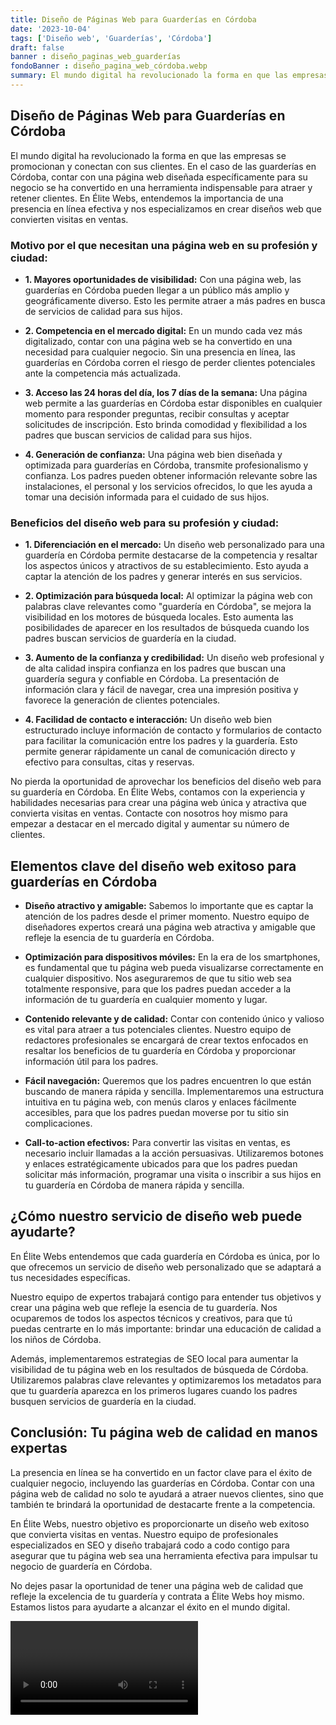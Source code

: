 ```yaml
---
title: Diseño de Páginas Web para Guarderías en Córdoba
date: '2023-10-04'
tags: ['Diseño web', 'Guarderías', 'Córdoba']
draft: false
banner : diseño_paginas_web_guarderías
fondoBanner : diseño_pagina_web_córdoba.webp
summary: El mundo digital ha revolucionado la forma en que las empresas se promocionan y conectan con sus clientes. En el caso de las guarderías en Córdoba, contar con una página web diseñada específicamente para su negocio se ha convertido en una herramienta indispensable para atraer y retener clientes. En Élite Webs, entendemos la importancia de una presencia en línea efectiva y nos especializamos en crear diseños web que convierten visitas en ventas.
---
```


## Diseño de Páginas Web para Guarderías en Córdoba

El mundo digital ha revolucionado la forma en que las empresas se promocionan y conectan con sus clientes. En el caso de las guarderías en Córdoba, contar con una página web diseñada específicamente para su negocio se ha convertido en una herramienta indispensable para atraer y retener clientes. En Élite Webs, entendemos la importancia de una presencia en línea efectiva y nos especializamos en crear diseños web que convierten visitas en ventas.

### Motivo por el que necesitan una página web en su profesión y ciudad:

- **1. Mayores oportunidades de visibilidad:** Con una página web, las guarderías en Córdoba pueden llegar a un público más amplio y geográficamente diverso. Esto les permite atraer a más padres en busca de servicios de calidad para sus hijos.

- **2. Competencia en el mercado digital:** En un mundo cada vez más digitalizado, contar con una página web se ha convertido en una necesidad para cualquier negocio. Sin una presencia en línea, las guarderías en Córdoba corren el riesgo de perder clientes potenciales ante la competencia más actualizada.

- **3. Acceso las 24 horas del día, los 7 días de la semana:** Una página web permite a las guarderías en Córdoba estar disponibles en cualquier momento para responder preguntas, recibir consultas y aceptar solicitudes de inscripción. Esto brinda comodidad y flexibilidad a los padres que buscan servicios de calidad para sus hijos.

- **4. Generación de confianza:** Una página web bien diseñada y optimizada para guarderías en Córdoba, transmite profesionalismo y confianza. Los padres pueden obtener información relevante sobre las instalaciones, el personal y los servicios ofrecidos, lo que les ayuda a tomar una decisión informada para el cuidado de sus hijos.

### Beneficios del diseño web para su profesión y ciudad:

- **1. Diferenciación en el mercado:** Un diseño web personalizado para una guardería en Córdoba permite destacarse de la competencia y resaltar los aspectos únicos y atractivos de su establecimiento. Esto ayuda a captar la atención de los padres y generar interés en sus servicios.

- **2. Optimización para búsqueda local:** Al optimizar la página web con palabras clave relevantes como "guardería en Córdoba", se mejora la visibilidad en los motores de búsqueda locales. Esto aumenta las posibilidades de aparecer en los resultados de búsqueda cuando los padres buscan servicios de guardería en la ciudad.

- **3. Aumento de la confianza y credibilidad:** Un diseño web profesional y de alta calidad inspira confianza en los padres que buscan una guardería segura y confiable en Córdoba. La presentación de información clara y fácil de navegar, crea una impresión positiva y favorece la generación de clientes potenciales.

- **4. Facilidad de contacto e interacción:** Un diseño web bien estructurado incluye información de contacto y formularios de contacto para facilitar la comunicación entre los padres y la guardería. Esto permite generar rápidamente un canal de comunicación directo y efectivo para consultas, citas y reservas.

No pierda la oportunidad de aprovechar los beneficios del diseño web para su guardería en Córdoba. En Élite Webs, contamos con la experiencia y habilidades necesarias para crear una página web única y atractiva que convierta visitas en ventas. Contacte con nosotros hoy mismo para empezar a destacar en el mercado digital y aumentar su número de clientes.

<GifSeo />

<Cta />

## Elementos clave del diseño web exitoso para guarderías en Córdoba

- **Diseño atractivo y amigable:** Sabemos lo importante que es captar la atención de los padres desde el primer momento. Nuestro equipo de diseñadores expertos creará una página web atractiva y amigable que refleje la esencia de tu guardería en Córdoba.

- **Optimización para dispositivos móviles:** En la era de los smartphones, es fundamental que tu página web pueda visualizarse correctamente en cualquier dispositivo. Nos aseguraremos de que tu sitio web sea totalmente responsive, para que los padres puedan acceder a la información de tu guardería en cualquier momento y lugar.

- **Contenido relevante y de calidad:** Contar con contenido único y valioso es vital para atraer a tus potenciales clientes. Nuestro equipo de redactores profesionales se encargará de crear textos enfocados en resaltar los beneficios de tu guardería en Córdoba y proporcionar información útil para los padres.

- **Fácil navegación:** Queremos que los padres encuentren lo que están buscando de manera rápida y sencilla. Implementaremos una estructura intuitiva en tu página web, con menús claros y enlaces fácilmente accesibles, para que los padres puedan moverse por tu sitio sin complicaciones.

- **Call-to-action efectivos:** Para convertir las visitas en ventas, es necesario incluir llamadas a la acción persuasivas. Utilizaremos botones y enlaces estratégicamente ubicados para que los padres puedan solicitar más información, programar una visita o inscribir a sus hijos en tu guardería en Córdoba de manera rápida y sencilla.

## ¿Cómo nuestro servicio de diseño web puede ayudarte?

En Élite Webs entendemos que cada guardería en Córdoba es única, por lo que ofrecemos un servicio de diseño web personalizado que se adaptará a tus necesidades específicas. 

Nuestro equipo de expertos trabajará contigo para entender tus objetivos y crear una página web que refleje la esencia de tu guardería. Nos ocuparemos de todos los aspectos técnicos y creativos, para que tú puedas centrarte en lo más importante: brindar una educación de calidad a los niños de Córdoba.

Además, implementaremos estrategias de SEO local para aumentar la visibilidad de tu página web en los resultados de búsqueda de Córdoba. Utilizaremos palabras clave relevantes y optimizaremos los metadatos para que tu guardería aparezca en los primeros lugares cuando los padres busquen servicios de guardería en la ciudad.

## Conclusión: Tu página web de calidad en manos expertas

La presencia en línea se ha convertido en un factor clave para el éxito de cualquier negocio, incluyendo las guarderías en Córdoba. Contar con una página web de calidad no solo te ayudará a atraer nuevos clientes, sino que también te brindará la oportunidad de destacarte frente a la competencia.

En Élite Webs, nuestro objetivo es proporcionarte un diseño web exitoso que convierta visitas en ventas. Nuestro equipo de profesionales especializados en SEO y diseño trabajará codo a codo contigo para asegurar que tu página web sea una herramienta efectiva para impulsar tu negocio de guardería en Córdoba.

No dejes pasar la oportunidad de tener una página web de calidad que refleje la excelencia de tu guardería y contrata a Élite Webs hoy mismo. Estamos listos para ayudarte a alcanzar el éxito en el mundo digital.

<Video />

<CtaBot job='Guarderías' city='Córdoba'/>

<Gmaps query='Córdoba+españa+maps' />